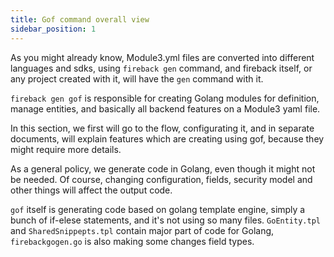 ```yaml
---
title: Gof command overall view
sidebar_position: 1
---
```


As you might already know, Module3.yml files are converted into different languages and sdks, using `fireback gen` command,
and fireback itself, or any project created with it, will have the `gen` command with it.

`fireback gen gof` is responsible for creating Golang modules for definition, manage entities, and basically all backend
features on a Module3 yaml file.

In this section, we first will go to the flow, configurating it, and in separate documents, will explain features which are
creating using gof, because they might require more details.

As a general policy, we generate code in Golang, even though it might not be needed. Of course, changing configuration, fields,
security model and other things will affect the output code.

`gof` itself is generating code based on golang template engine, simply a bunch of if-elese statements, and it's not using so many files.
`GoEntity.tpl` and `SharedSnippepts.tpl` contain major part of code for Golang, `firebackgogen.go` is also making some changes field types.
